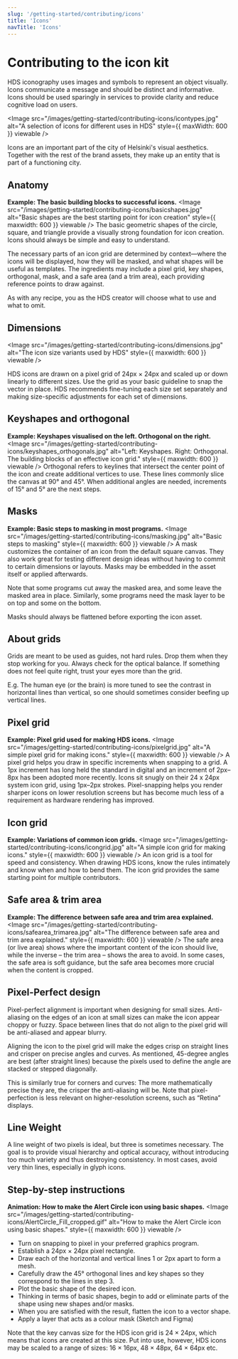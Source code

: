```yaml
---
slug: '/getting-started/contributing/icons'
title: 'Icons'
navTitle: 'Icons'
---
```



# Contributing to the icon kit

<LeadParagraph>
    HDS iconography uses images and symbols to represent an object visually. Icons communicate a message and should be distinct and informative. Icons should be used sparingly in services to provide clarity and reduce cognitive load on users.
</LeadParagraph>

<Image src="/images/getting-started/contributing-icons/icontypes.jpg" alt="A selection of icons for different uses in HDS" style={{ maxWidth: 600 }} viewable />

Icons are an important part of the city of Helsinki's visual aesthetics. Together with the rest of the brand assets, they make up an entity that is part of a functioning city.

## Anatomy
**Example: The basic building blocks to successful icons.**
<Image src="/images/getting-started/contributing-icons/basicshapes.jpg" alt="Basic shapes are the best starting point for icon creation" style={{ maxwidth: 600 }} viewable />
The basic geometric shapes of the circle, square, and triangle provide a visually strong foundation for icon creation. Icons should always be simple and easy to understand. 

The necessary parts of an icon grid are determined by context—where the icons will be displayed, how they will be masked, and what shapes will be useful as templates. The ingredients may include a pixel grid, key shapes, orthogonal, mask, and a safe area (and a trim area), each providing reference points to draw against. 

As with any recipe, you as the HDS creator will choose what to use and what to omit.

## Dimensions
<Image src="/images/getting-started/contributing-icons/dimensions.jpg" alt="The icon size variants used by HDS" style={{ maxwidth: 600 }} viewable />

HDS icons are drawn on a pixel grid of 24px × 24px and scaled up or down linearly to different sizes. Use the grid as your basic guideline to snap the vector in place. HDS recommends fine-tuning each size set separately and making size-specific adjustments for each set of dimensions.

## Keyshapes and orthogonal
**Example: Keyshapes visualised on the left. Orthogonal on the right.**
<Image src="/images/getting-started/contributing-icons/keyshapes_orthogonals.jpg" alt="Left: Keyshapes. Right: Orthogonal. The building blocks of an effective icon grid." style={{ maxwidth: 600 }} viewable />
Orthogonal refers to keylines that intersect the center point of the icon and create additional vertices to use. These lines commonly slice the canvas at 90° and 45°. When additional angles are needed, increments of 15° and 5° are the next steps.

## Masks
**Example: Basic steps to masking in most programs.**
<Image src="/images/getting-started/contributing-icons/masking.jpg" alt="Basic steps to masking" style={{ maxwidth: 600 }} viewable />
A mask customizes the container of an icon from the default square canvas. They also work great for testing different design ideas without having to commit to certain dimensions or layouts. Masks may be embedded in the asset itself or applied afterwards. 

Note that some programs cut away the masked area, and some leave the masked area in place. Similarly, some programs need the mask layer to be on top and some on the bottom.

Masks should always be flattened before exporting the icon asset.

## About grids
Grids are meant to be used as guides, not hard rules. Drop them when they stop working for you. Always check for the optical balance. If something does not feel quite right, trust your eyes more than the grid. 

E.g. The human eye (or the brain) is more tuned to see the contrast in horizontal lines than vertical, so one should sometimes consider beefing up vertical lines.

## Pixel grid
**Example: Pixel grid used for making HDS icons.**
<Image src="/images/getting-started/contributing-icons/pixelgrid.jpg" alt="A simple pixel grid for making icons." style={{ maxwidth: 600 }} viewable />
A pixel grid helps you draw in specific increments when snapping to a grid. A 1px increment has long held the standard in digital and an increment of 2px–8px has been adopted more recently. Icons sit snugly on their 24 x 24px system icon grid, using 1px–2px strokes. Pixel-snapping helps you render sharper icons on lower resolution screens but has become much less of a requirement as hardware rendering has improved.

## Icon grid
**Example: Variations of common icon grids.**
<Image src="/images/getting-started/contributing-icons/icongrid.jpg" alt="A simple icon grid for making icons." style={{ maxwidth: 600 }} viewable />
An icon grid is a tool for speed and consistency. When drawing HDS icons, know the rules intimately and know when and how to bend them. The icon grid provides the same starting point for multiple contributors.

## Safe area & trim area
**Example: The difference between safe area and trim area explained.**
<Image src="/images/getting-started/contributing-icons/safearea_trimarea.jpg" alt="The difference between safe area and trim area explained." style={{ maxwidth: 600 }} viewable />
The safe area (or live area) shows where the important content of the icon should live, while the inverse – the trim area – shows the area to avoid. In some cases, the safe area is soft guidance, but the safe area becomes more crucial when the content is cropped.

## Pixel-Perfect design
Pixel-perfect alignment is important when designing for small sizes. Anti-aliasing on the edges of an icon at small sizes can make the icon appear choppy or fuzzy. Space between lines that do not align to the pixel grid will be anti-aliased and appear blurry. 

Aligning the icon to the pixel grid will make the edges crisp on straight lines and crisper on precise angles and curves.
As mentioned, 45-degree angles are best (after straight lines) because the pixels used to define the angle are stacked or stepped diagonally. 

This is similarly true for corners and curves: The more mathematically precise they are, the crisper the anti-aliasing will be. 
Note that pixel-perfection is less relevant on higher-resolution screens, such as “Retina” displays.

## Line Weight
A line weight of two pixels is ideal, but three is sometimes necessary. The goal is to provide visual hierarchy and optical accuracy, without introducing too much variety and thus destroying consistency. In most cases, avoid very thin lines, especially in glyph icons.

## Step-by-step instructions
**Animation: How to make the Alert Circle icon using basic shapes.**
<Image src="/images/getting-started/contributing-icons/AlertCircle_Fill_cropped.gif" alt="How to make the Alert Circle icon using basic shapes." style={{ maxwidth: 600 }} viewable />

- Turn on snapping to pixel in your preferred graphics program.
- Establish a 24px × 24px pixel rectangle. 
- Draw each of the horizontal and vertical lines 1 or 2px apart to form a mesh.
- Carefully draw the 45° orthogonal lines and key shapes so they correspond to the lines in step 3.
- Plot the basic shape of the desired icon.
- Thinking in terms of basic shapes, begin to add or eliminate parts of the shape using new shapes and/or masks.
- When you are satisfied with the result, flatten the icon to a vector shape.
- Apply a layer that acts as a colour mask (Sketch and Figma) 

Note that the key canvas size for the HDS icon grid is 24 × 24px, which means that icons are created at this size. Put into use, however, HDS icons may be scaled to a range of sizes: 16 × 16px, 48 × 48px, 64 × 64px etc.
